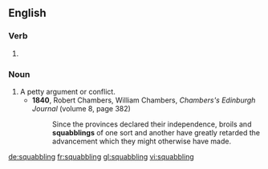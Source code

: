 ==English==

===Verb===
{{head|en|present participle}}

# {{present participle of|squabble|lang=en}}

===Noun===
{{en-noun}}

# A petty argument or conflict.
#* '''1840''', Robert Chambers, ‎William Chambers, ''Chambers's Edinburgh Journal'' (volume 8, page 382)
#*: Since the provinces declared their independence, broils and '''squabblings''' of one sort and another have greatly retarded the advancement which they might otherwise have made.

[[de:squabbling]]
[[fr:squabbling]]
[[gl:squabbling]]
[[vi:squabbling]]